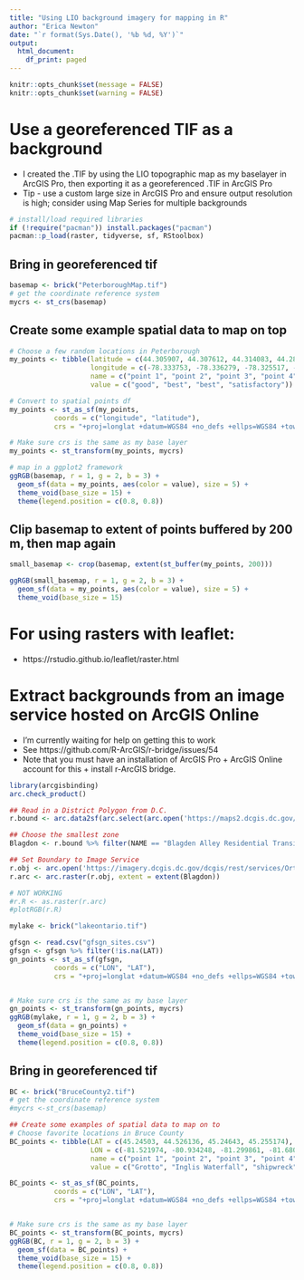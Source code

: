 ```yaml
---
title: "Using LIO background imagery for mapping in R"
author: "Erica Newton"
date: "`r format(Sys.Date(), '%b %d, %Y')`"
output:
  html_document:
    df_print: paged
---
```

```r
knitr::opts_chunk$set(message = FALSE)
knitr::opts_chunk$set(warning = FALSE)
```


# Use a georeferenced TIF as a background

- I created the .TIF by using the LIO topographic map as my baselayer in ArcGIS Pro, then exporting it as a georeferenced .TIF in ArcGIS Pro
- Tip - use a custom large size in ArcGIS Pro and ensure output resolution is high; consider using Map Series for multiple backgrounds

```r
# install/load required libraries
if (!require("pacman")) install.packages("pacman")
pacman::p_load(raster, tidyverse, sf, RStoolbox)
```

## Bring in georeferenced tif
```r
basemap <- brick("PeterboroughMap.tif")
# get the coordinate reference system 
mycrs <- st_crs(basemap)
```

## Create some example spatial data to map on top
```r
# Choose a few random locations in Peterborough
my_points <- tibble(latitude = c(44.305907, 44.307612, 44.314083, 44.282756847),
                    longitude = c(-78.333753, -78.336279, -78.325517, -78.32322240),
                    name = c("point 1", "point 2", "point 3", "point 4"),
                    value = c("good", "best", "best", "satisfactory"))

# Convert to spatial points df
my_points <- st_as_sf(my_points,                         
           coords = c("longitude", "latitude"),
           crs = "+proj=longlat +datum=WGS84 +no_defs +ellps=WGS84 +towgs84=0,0,0")

# Make sure crs is the same as my base layer
my_points <- st_transform(my_points, mycrs)
```


```r
# map in a ggplot2 framework
ggRGB(basemap, r = 1, g = 2, b = 3) +
  geom_sf(data = my_points, aes(color = value), size = 5) +
  theme_void(base_size = 15) +
  theme(legend.position = c(0.8, 0.8))
```

## Clip basemap to extent of points buffered by 200 m, then map again  

```r
small_basemap <- crop(basemap, extent(st_buffer(my_points, 200)))

ggRGB(small_basemap, r = 1, g = 2, b = 3) +
  geom_sf(data = my_points, aes(color = value), size = 5) +
  theme_void(base_size = 15)
```

# For using rasters with leaflet:  

- https://rstudio.github.io/leaflet/raster.html


# Extract backgrounds from an image service hosted on ArcGIS Online

- I'm currently waiting for help on getting this to work   
- See https://github.com/R-ArcGIS/r-bridge/issues/54  
- Note that you must have an installation of ArcGIS Pro + ArcGIS Online account for this + install r-ArcGIS bridge.

```r
library(arcgisbinding)
arc.check_product()

## Read in a District Polygon from D.C.
r.bound <- arc.data2sf(arc.select(arc.open('https://maps2.dcgis.dc.gov/dcgis/rest/services/DCGIS_DATA/Planning_Landuse_and_Zoning_WebMercator/MapServer/31')))

## Choose the smallest zone
Blagdon <- r.bound %>% filter(NAME == "Blagden Alley Residential Transition Area")

## Set Boundary to Image Service
r.obj <- arc.open('https://imagery.dcgis.dc.gov/dcgis/rest/services/Ortho/Ortho_2019/ImageServer')
r.arc <- arc.raster(r.obj, extent = extent(Blagdon))

# NOT WORKING
#r.R <- as.raster(r.arc)
#plotRGB(r.R)
```


```r
mylake <- brick("lakeontario.tif")

gfsgn <- read.csv("gfsgn_sites.csv")
gfsgn <- gfsgn %>% filter(!is.na(LAT))
gn_points <- st_as_sf(gfsgn,                         
           coords = c("LON", "LAT"),
           crs = "+proj=longlat +datum=WGS84 +no_defs +ellps=WGS84 +towgs84=0,0,0")


# Make sure crs is the same as my base layer
gn_points <- st_transform(gn_points, mycrs)
ggRGB(mylake, r = 1, g = 2, b = 3) +
  geom_sf(data = gn_points) +
  theme_void(base_size = 15) +
  theme(legend.position = c(0.8, 0.8))
```


## Bring in georeferenced tif
```r
BC <- brick("BruceCounty2.tif")
# get the coordinate reference system 
#mycrs <-st_crs(basemap)
```

```r
## Create some examples of spatial data to map on to
# Choose favorite locations in Bruce County
BC_points <- tibble(LAT = c(45.24503, 44.526136, 45.24643, 45.255174),
                    LON = c(-81.521974, -80.934248, -81.299861, -81.680826),
                    name = c("point 1", "point 2", "point 3", "point 4"),
                    value = c("Grotto", "Inglis Waterfall", "shipwreck", "Sweepsteak Shipwreck"))

BC_points <- st_as_sf(BC_points,                         
           coords = c("LON", "LAT"),
           crs = "+proj=longlat +datum=WGS84 +no_defs +ellps=WGS84 +towgs84=0,0,0")


# Make sure crs is the same as my base layer
BC_points <- st_transform(BC_points, mycrs)
ggRGB(BC, r = 1, g = 2, b = 3) +
  geom_sf(data = BC_points) +
  theme_void(base_size = 15) +
  theme(legend.position = c(0.8, 0.8))
```